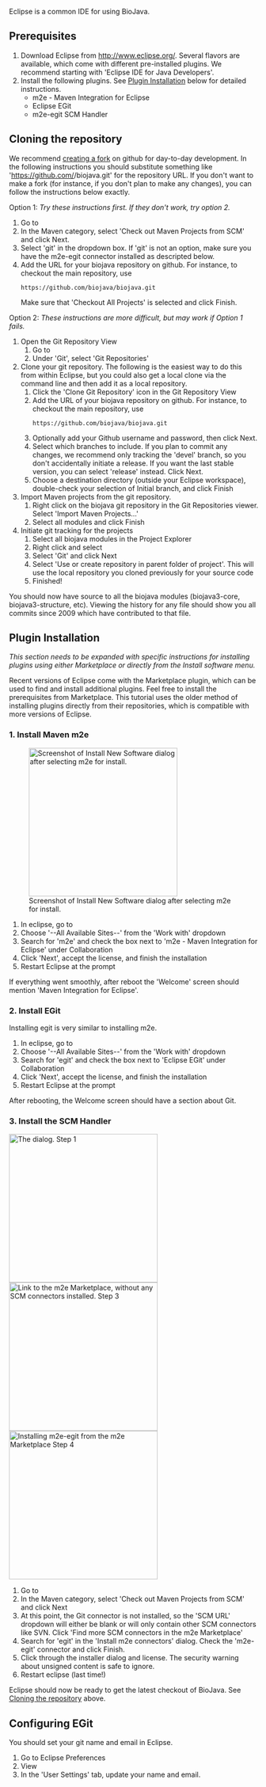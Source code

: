 Eclipse is a common IDE for using BioJava.

== Prerequisites ==

# Download Eclipse from [http://www.eclipse.org/ http://www.eclipse.org/]. Several flavors are available, which come with different pre-installed plugins. We recommend starting with 'Eclipse IDE for Java Developers'.
# Install the following plugins. See [[#Plugin Installation|Plugin Installation]] below for detailed instructions.
#* m2e - Maven Integration for Eclipse
#* Eclipse EGit
#* m2e-egit SCM Handler

== Cloning the repository ==

We recommend [[Contributing to BioJava#Forking Biojava|creating a fork]] on github for day-to-day development. In the following instructions you should substitute something like 'https://github.com/<username>/biojava.git' for the repository URL. If you don't want to make a fork (for instance, if you don't plan to make any changes), you can follow the instructions below exactly.

Option 1:
''Try these instructions first. If they don't work, try option 2.''
<!-- These instructions should work and are simple, but don't work for me on ubuntu. They fail with 'No Maven projects found'~~~~ -->
# Go to {{menu2|File|Import...}}
# In the Maven category, select 'Check out Maven Projects from SCM' and click Next.
# Select 'git' in the dropdown box. If 'git' is not an option, make sure you have the m2e-egit connector installed as descripted below.
# Add the URL for your biojava repository on github. For instance, to checkout the main repository, use <pre>https://github.com/biojava/biojava.git</pre>Make sure that 'Checkout All Projects' is selected and click Finish.

Option 2:
''These instructions are more difficult, but may work if Option 1 fails.''

# Open the Git Repository View
## Go to {{menu3|Window|Show View|Other...}}
## Under 'Git', select 'Git Repositories'
# Clone your git repository. The following is the easiest way to do this from within Eclipse, but you could also get a local clone via the command line and then add it as a local repository.
## Click the 'Clone Git Repository' icon in the Git Repository View
## Add the URL of your biojava repository on github. For instance, to checkout the main repository, use <pre>https://github.com/biojava/biojava.git</pre>
## Optionally add your Github username and password, then click Next.
## Select which branches to include. If you plan to commit any changes, we recommend only tracking the 'devel' branch, so you don't accidentally initiate a release. If you want the last stable version, you can select 'release' instead. Click Next.
## Choose a destination directory (outside your Eclipse workspace), double-check your selection of Initial branch, and click Finish
# Import Maven projects from the git repository.
## Right click on the biojava git repository in the Git Repositories viewer. Select 'Import Maven Projects...'
## Select all modules and click Finish
# Initiate git tracking for the projects
## Select all biojava modules in the Project Explorer
## Right click and select {{menu2|Team|Share Project...}}
## Select 'Git' and click Next
## Select 'Use or create repository in parent folder of project'. This will use the local repository you cloned previously for your source code
## Finished!

You should now have source to all the biojava modules (biojava3-core, biojava3-structure, etc). Viewing the history for any file should show you all commits since 2009 which have contributed to that file.

== Plugin Installation ==

''This section needs to be expanded with specific instructions for installing plugins using either Marketplace or directly from the Install software menu.''

Recent versions of Eclipse come with the Marketplace plugin, which can be used to find and install additional plugins. Feel free to install the prerequisites from Marketplace. This tutorial uses the older method of installing plugins directly from their repositories, which is compatible with more versions of Eclipse.

=== 1. Install Maven m2e ===
[[File:Install_m2e.png|thumb|300px|Screenshot of Install New Software dialog after selecting m2e for install.]]
# In eclipse, go to {{menu2|Help|Install New Software...}}
# Choose '--All Available Sites--' from the 'Work with' dropdown
# Search for 'm2e' and check the box next to 'm2e - Maven Integration for Eclipse' under Collaboration
# Click 'Next', accept the license, and finish the installation
# Restart Eclipse at the prompt

If everything went smoothly, after reboot the 'Welcome' screen should mention 'Maven Integration for Eclipse'.

=== 2. Install EGit ===
Installing egit is very similar to installing m2e.

# In eclipse, go to {{menu2|Help|Install New Software...}}
# Choose '--All Available Sites--' from the 'Work with' dropdown
# Search for 'egit' and check the box next to 'Eclipse EGit' under Collaboration
# Click 'Next', accept the license, and finish the installation
# Restart Eclipse at the prompt

After rebooting, the Welcome screen should have a section about Git.

=== 3. Install the SCM Handler ===
[[File:EGit SCM install 1.png|thumb|300px|The {{menu|Import...}} dialog. [[#3. Install the SCM Handler|Step 1]]]]
[[File:EGit SCM install 2.png|thumb|300px|Link to the m2e Marketplace, without any SCM connectors installed. [[#3. Install the SCM Handler|Step 3]]]]
[[File:EGit SCM install 3.png|thumb|300px|Installing m2e-egit from the m2e Marketplace [[#3. Install the SCM Handler|Step 4]]]]
# Go to {{menu2|File|Import...}}
# In the Maven category, select 'Check out Maven Projects from SCM' and click Next
# At this point, the Git connector is not installed, so the 'SCM URL' dropdown will either be blank or will only contain other SCM connectors like SVN. Click 'Find more SCM connectors in the m2e Marketplace'
# Search for 'egit' in the 'Install m2e connectors' dialog. Check the 'm2e-egit' connector and click Finish.
# Click through the installer dialog and license. The security warning about unsigned content is safe to ignore.
# Restart eclipse (last time!)

Eclipse should now be ready to get the latest checkout of BioJava. See [[#Cloning the repository|Cloning the repository]] above.

== Configuring EGit ==

You should set your git name and email in Eclipse.
# Go to Eclipse Preferences
# View {{menu3|Team|Git|Configuration}}
# In the 'User Settings' tab, update your name and email.